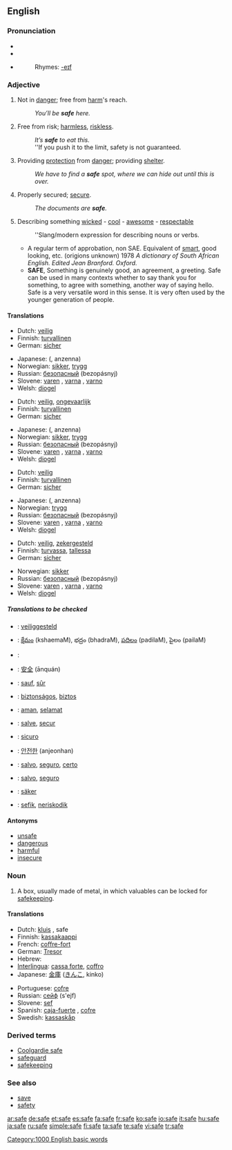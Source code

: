 {{see|-safe}}
==English==

{{rank|board|associated|worse|977|safe|main|q|greatly}}

===Pronunciation===
*{{SAMPA|/seIf/}}
*{{IPA|/seɪf/}}
*{{audio|en-us-safe.ogg|Audio (US)}}
*:Rhymes: [[Rhymes:English:-eɪf|-eɪf]]

===Adjective===
{{en-adj-er-e|saf|e}}

# Not in [[danger]]; free from [[harm]]'s reach.
#:''You’ll be '''safe''' here.''
# Free from risk; [[harmless]], [[riskless]].
#:''It’s '''safe''' to eat this.''
#:''If you push it to the limit, safety is not guaranteed.
# Providing [[protection]] from [[danger]]; providing [[shelter]].
#:''We have to find a '''safe''' spot, where we can hide out until this is over.''
# Properly secured; [[secure]].
#:''The documents are '''safe'''.''
# {{slang}} Describing something [[wicked]] - [[cool]] - [[awesome]] - [[respectable]]
#:''Slang/modern expression for describing nouns or verbs.
#*A regular term of approbation, non SAE. Equivalent of [[smart]], good looking, etc. (origions unknown) 1978 ''A dictionary of South African English. Edited Jean Branford. Oxford.''
#*'''SAFE''', Something is genuinely good, an agreement, a greeting. Safe can be used in many contexts whether to say thank you for something, to agree with something, another way of saying hello. Safe is a very versatile word in this sense. It is very often used by the younger generation of people.

====Translations====
{{trans-top|Not in danger}}
*Dutch: [[veilig]]
*Finnish: [[turvallinen]]
*German: [[sicher]]
{{trans-mid}}
*Japanese: {{JAchar|[[安全な]]}} ({{JAchar|[[あんぜんな]]}}, anzenna)
*Norwegian: [[sikker]], [[trygg]]
*Russian: [[безопасный]] (bezopásnyj)
*Slovene: [[varen]] {{m}}, [[varna]] {{f}}, [[varno]] {{n}}
*Welsh: [[diogel]]
{{trans-bottom}}

{{trans-top|Free from risk}}
*Dutch: [[veilig]], [[ongevaarlijk]]
*Finnish: [[turvallinen]]
*German: [[sicher]]
{{trans-mid}}
*Japanese: {{JAchar|[[安全な]]}} ({{JAchar|[[あんぜんな]]}}, anzenna)
*Norwegian: [[sikker]], [[trygg]]
*Russian: [[безопасный]] (bezopásnyj)
*Slovene: [[varen]] {{m}}, [[varna]] {{f}}, [[varno]] {{n}}
*Welsh: [[diogel]]
{{trans-bottom}}

{{trans-top|Providing protection from danger}}
*Dutch: [[veilig]]
*Finnish: [[turvallinen]]
*German: [[sicher]]
{{trans-mid}}
*Japanese: {{JAchar|[[安全な]]}} ({{JAchar|[[あんぜんな]]}}, anzenna)
*Norwegian: [[trygg]]
*Russian: [[безопасный]] (bezopásnyj)
*Slovene: [[varen]] {{m}}, [[varna]] {{f}}, [[varno]] {{n}}
*Welsh: [[diogel]]
{{trans-bottom}}

{{trans-top|Properly secured}}
*Dutch: [[veilig]], [[zekergesteld]]
*Finnish: [[turvassa]], [[tallessa]]
*German: [[sicher]]
{{trans-mid}}
*Norwegian: [[sikker]]
*Russian: [[безопасный]] (bezopásnyj)
*Slovene: [[varen]] {{m}}, [[varna]] {{f}}, [[varno]] {{n}}
*Welsh: [[diogel]]
{{trans-bottom}}

{{trans-top|Describing something wicked - cool - awesome}}
{{trans-mid}}
{{trans-bottom}}

=====Translations to be checked=====
{{checktrans}}
{{top}}
*{{ttbc|Dutch}}: [[veiliggesteld]]
*{{ttbc|Telugu}}: [[క్షేమం]] (kshaemaM), భద్రం (bhadraM), [[పదిలం]] (padilaM), పైలం (pailaM)
*{{ttbc|Arabic}}: {{ARchar|[[سليم]]}} {{IPAchar|(salīm)}}
*{{ttbc|Chinese}}: [[安全]] (ānquán)
*{{ttbc|French}}: [[sauf]], [[sûr]]
*{{ttbc|Hungarian}}: [[biztonságos]], [[biztos]]
*{{ttbc|Indonesian}}: [[aman]], [[selamat]]
*{{ttbc|Interlingua}}: [[salve]], [[secur]]
*{{ttbc|Italian}}: [[sicuro]]
{{mid}}
*{{ttbc|Korean}}: [[안전한]] (anjeonhan)
*{{ttbc|Portuguese}}: [[salvo]], [[seguro]], [[certo]]
*{{ttbc|Spanish}}: [[salvo]], [[seguro]]
*{{ttbc|Swedish}}: [[säker]]
*{{ttbc|Volapük}}: [[sefik]], [[neriskodik]]
{{bottom}}

====Antonyms====
*[[unsafe]]
*[[dangerous]]
*[[harmful]]
*[[insecure]]

===Noun===
{{en-noun}}

# A box, usually made of metal, in which valuables can be locked for [[safekeeping]].

====Translations====
{{trans-top|A box, usually made of metal, in which valuables can be locked for safekeeping}}
*Dutch: [[kluis]] {{f}}, safe {{f}}
*Finnish: [[kassakaappi]]
*French: [[coffre-fort]] {{m}}
*German: [[Tresor]] {{m}}
*Hebrew: {{he-translation|כספת|kasefet}}
*[[Interlingua]]: [[cassa forte]], [[coffro]]
*Japanese: [[金庫]] ([[きんこ]], kinko)
{{trans-mid}}
*Portuguese: [[cofre]] {{m}}
*Russian: [[сейф]] (s'ejf) {{m}}
*Slovene: [[sef]] {{m}}
*Spanish: [[caja-fuerte]] {{f}}, [[cofre]] {{m}}
*Swedish: [[kassaskåp]]
{{trans-bottom}}

===Derived terms===
*[[Coolgardie safe]]
*[[safeguard]]
*[[safekeeping]]

===See also===
*[[save]]
*[[safety]]

[[Category:1000 English basic words]]

[[ar:safe]]
[[de:safe]]
[[et:safe]]
[[es:safe]]
[[fa:safe]]
[[fr:safe]]
[[ko:safe]]
[[io:safe]]
[[it:safe]]
[[hu:safe]]
[[ja:safe]]
[[ru:safe]]
[[simple:safe]]
[[fi:safe]]
[[ta:safe]]
[[te:safe]]
[[vi:safe]]
[[tr:safe]]